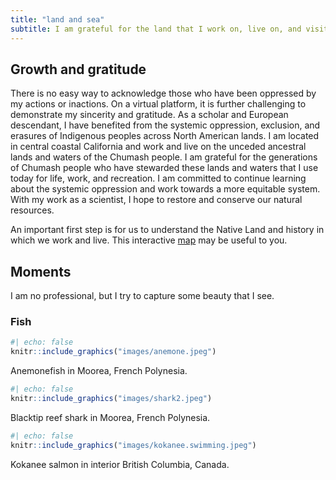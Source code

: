 ```yaml
---
title: "land and sea"
subtitle: I am grateful for the land that I work on, live on, and visit. 
---
```


## Growth and gratitude

There is no easy way to acknowledge those who have been oppressed by my actions or inactions. On a virtual platform, it is further challenging to demonstrate my sincerity and gratitude. As a scholar and European descendant, I have benefited from the systemic oppression, exclusion, and erasures of Indigenous peoples across North American lands. I am located in central coastal California and work and live on the unceded ancestral lands and waters of the Chumash people. I am grateful for the generations of Chumash people who have stewarded these lands and waters that I use today for life, work, and recreation. I am committed to continue learning about the systemic oppression and work towards a more equitable system. With my work as a scientist, I hope to restore and conserve our natural resources.

An important first step is for us to understand the Native Land and history in which we work and live. This interactive [map](https://native-land.ca/) may be useful to you.

## Moments

I am no professional, but I try to capture some beauty that I see.

### Fish

```r
#| echo: false
knitr::include_graphics("images/anemone.jpeg")
```

Anemonefish in Moorea, French Polynesia.

```r
#| echo: false
knitr::include_graphics("images/shark2.jpeg")
```

Blacktip reef shark in Moorea, French Polynesia.

```r
#| echo: false
knitr::include_graphics("images/kokanee.swimming.jpeg")
```

Kokanee salmon in interior British Columbia, Canada.
